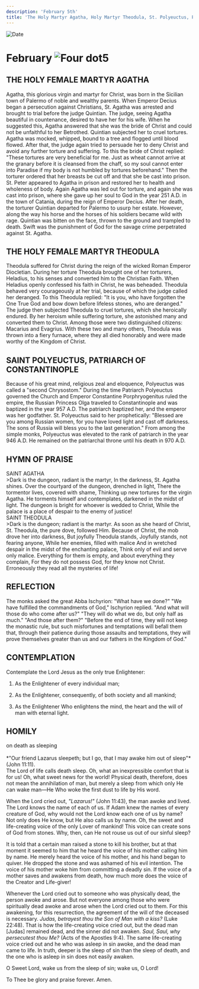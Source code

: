 ```yaml
---
description: 'February 5th'
title: 'The Holy Martyr Agatha, Holy Martyr Theodula, St. Polyeuctus, Patriarch of Constantinople'
---
```


<RunningHead />
<Image src="/title-imprint.png" height={68} width={50} alt="Date" className="title-imprint"/>

# <div id="date">February <Image className="four-dot" src="/four-dot.png" height={15} width={15} alt="Four dot" />5</div>

## THE HOLY FEMALE MARTYR AGATHA

Agatha, this glorious virgin and martyr for Christ, was born in the Sicilian town of Palermo of noble and wealthy parents. When Emperor Decius began a persecution against Christians, St. Agatha was arrested and brought to trial before the judge Quintian. The judge, seeing Agatha beautiful in countenance, desired to have her for his wife. When he suggested this, Agatha answered that she was the bride of Christ and could not be unfaithful to her Betrothed. Quintian subjected her to cruel tortures. Agatha was mocked, whipped, bound to a tree and flogged until blood flowed. After that, the judge again tried to persuade her to deny Christ and avoid any further torture and suffering. To this the bride of Christ replied: "These tortures are very beneficial for me. Just as wheat cannot arrive at the granary before it is cleansed from the chaff, so my soul cannot enter into Paradise if my body is not humbled by tortures beforehand." Then the torturer ordered that her breasts be cut off and that she be cast into prison. St. Peter appeared to Agatha in prison and restored her to health and wholeness of body. Again Agatha was led out for torture, and again she was cast into prison, where she gave up her soul to God in the year 251 A.D. in the town of Catania, during the reign of Emperor Decius. After her death, the torturer Quintian departed for Palermo to usurp her estate. However, along the way his horse and the horses of his soldiers became wild with rage. Quintian was bitten on the face, thrown to the ground and trampled to death. Swift was the punishment of God for the savage crime perpetrated against St. Agatha.

## THE HOLY FEMALE MARTYR THEODULA

Theodula suffered for Christ during the reign of the wicked Roman Emperor Diocletian. During her torture Theodula brought one of her torturers, Heladius, to his senses and converted him to the Christian Faith. When Heladius openly confessed his faith in Christ, he was beheaded. Theodula behaved very courageously at her trial, because of which the judge called her deranged. To this Theodula replied: "It is you, who have forgotten the One True God and bow down before lifeless stones, who are deranged." The judge then subjected Theodula to cruel tortures, which she heroically endured. By her heroism while suffering torture, she astonished many and converted them to Christ. Among those were two distinguished citizens: Macarius and Evagrius. With these two and many others, Theodula was thrown into a fiery furnace, where they all died honorably and were made worthy of the Kingdom of Christ.

## SAINT POLYEUCTUS, PATRIARCH OF CONSTANTINOPLE

Because of his great mind, religious zeal and eloquence, Polyeuctus was called a "second Chrysostom." During the time Patriarch Polyeuctus governed the Church and Emperor Constantine Porphryogenitus ruled the empire, the Russian Princess Olga traveled to Constantinople and was baptized in the year 957 A.D. The patriarch baptized her, and the emperor was her godfather. St. Polyeuctus said to her prophetically: "Blessed are you among Russian women, for you have loved light and cast off darkness. The sons of Russia will bless you to the last generation." From among the simple monks, Polyeuctus was elevated to the rank of patriarch in the year 946 A.D. He remained on the patriarchal throne until his death in 970 A.D.


## HYMN OF PRAISE
<div style={{textAlign:'center', color:'crimson', fontWeight:'bold'}}>
SAINT AGATHA
</div>
>Dark is the dungeon, radiant is the martyr,  
In the darkness, St. Agatha shines.  
Over the courtyard of the dungeon, drenched in light,  
There the tormentor lives, covered with shame,  
Thinking up new tortures for the virgin Agatha.  
He torments himself and contemplates, darkened in the midst of light.  
The dungeon is bright for whoever is wedded to Christ,  
While the palace is a place of despair to the enemy of justice!  
<br />
<div style={{textAlign:'center', color:'crimson', fontWeight:'bold'}}>
SAINT THEODULA
</div>
>Dark is the dungeon; radiant is the martyr.  
As soon as she heard of Christ,  
St. Theodula, the pure dove, followed Him.  
Because of Christ, the mob drove her into darkness,  
But joyfully Theodula stands,  
Joyfully stands, not fearing anyone,  
While her enemies, filled with malice  
And in wretched despair in the midst of the enchanting palace,  
Think only of evil and serve only malice.  
Everything for them is empty, and about everything they complain,  
For they do not possess God, for they know not Christ.  
Erroneously they read all the mysteries of life!  


## REFLECTION

The monks asked the great Abba Ischyrion: "What have we done?" "We have fulfilled the commandments of God," Ischyrion replied. "And what will those do who come after us?" "They will do what we do, but only half as much." "And those after them?" "Before the end of time, they will not keep the monastic rule, but such misfortunes and temptations will befall them that, through their patience during those assaults and temptations, they will prove themselves greater than us and our fathers in the Kingdom of God."


## CONTEMPLATION

Contemplate the Lord Jesus as the only true Enlightener:

1. As the Enlightener of every individual man;

2. As the Enlightener, consequently, of both society and all mankind;

3. As the Enlightener Who enlightens the mind, the heart and the will of man with eternal light.


## HOMILY
<div style={{textAlign:'center', color:'crimson', fontWeight:'bold'}}>
on death as sleeping
</div><br /><div style={{textAlign:'right'}}>
*"Our friend Lazarus sleepeth; but I go, that I may awake him out of sleep"* (John 11:11).
</div>
The Lord of life calls death sleep. Oh, what an inexpressible comfort that is for us! Oh, what sweet news for the world! Physical death, therefore, does not mean the annihilation of man, but merely a sleep from which only He can wake man—He Who woke the first dust to life by His word.

When the Lord cried out, *"Lazarus!"* (John 11:43), the man awoke and lived. The Lord knows the name of each of us. If Adam knew the names of every creature of God, why would not the Lord know each one of us by name? Not only does He know, but He also calls us by name. Oh, the sweet and life-creating voice of the only Lover of mankind! This voice can create sons of God from stones. Why, then, can He not rouse us out of our sinful sleep?

It is told that a certain man raised a stone to kill his brother, but at that moment it seemed to him that he heard the voice of his mother calling him by name. He merely heard the voice of his mother, and his hand began to quiver. He dropped the stone and was ashamed of his evil intention. The voice of his mother woke him from committing a deadly sin. If the voice of a mother saves and awakens from death, how much more does the voice of the Creator and Life-giver!

Whenever the Lord cried out to someone who was physically dead, the person awoke and arose. But not everyone among those who were spiritually dead awoke and arose when the Lord cried out to them. For this awakening, for this resurrection, the agreement of the will of the deceased is necessary. *Judas, betrayest thou the Son of Man with a kiss?* (Luke 22:48). That is how the life-creating voice cried out, but the dead man [Judas] remained dead, and the sinner did not awaken. *Saul, Saul, why persecutest thou Me?* (Acts of the Apostles 9:4). The same life-creating voice cried out and he who was asleep in sin awoke, and the dead man came to life. In truth, deeper is the sleep of sin than the sleep of death, and the one who is asleep in sin does not easily awaken.

O Sweet Lord, wake us from the sleep of sin; wake us, O Lord!

To Thee be glory and praise forever. Amen.